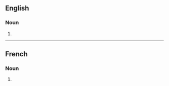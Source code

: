 ==English==

===Noun===
{{head|en|noun form}}

# {{plural of|en|tokamak}}

----

==French==

===Noun===
{{head|fr|noun form}}

# {{plural of|fr|tokamak}}